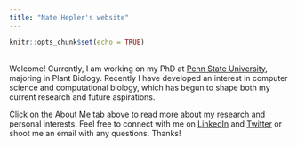 ```yaml
---
title: "Nate Hepler's website"
---
```


```r
knitr::opts_chunk$set(echo = TRUE)
```
<br>
Welcome! Currently, I am working on my PhD at [Penn State University](https://www.huck.psu.edu/people/nathan-hepler), majoring in Plant Biology. Recently I have developed an interest in computer science and computational biology, which has begun to shape both my current research and future aspirations. 

Click on the About Me tab above to read more about my research and personal interests. Feel free to connect with me on [LinkedIn](https://www.linkedin.com/in/nathankhepler/) and [Twitter](https://twitter.com/nate_hepler) or shoot me an email with any questions. Thanks!

